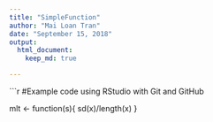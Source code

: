 ---
title: "SimpleFunction"
author: "Mai Loan Tran"
date: "September 15, 2018"
output: 
  html_document:
    keep_md: true

---

```{r}

#Example code using RStudio with Git and GitHub

mlt <- function(s){
  sd(x)/length(x)
}
